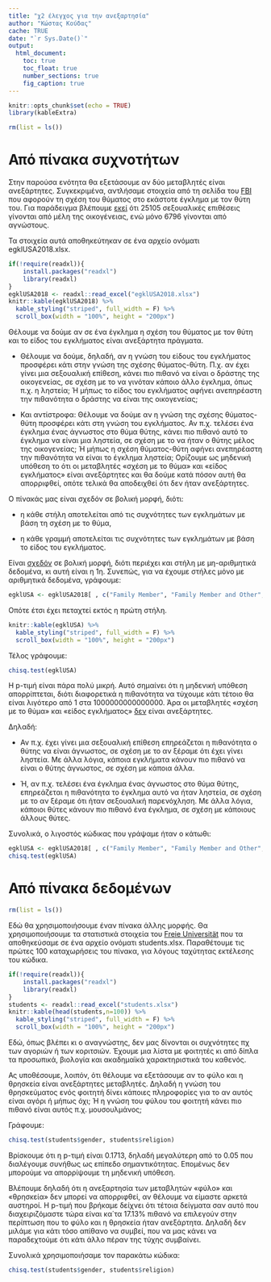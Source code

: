 ```yaml
---
title: "χ2 έλεγχος για την ανεξαρτησία"
author: "Κώστας Κούδας"
cache: TRUE
date: "`r Sys.Date()`"
output:
  html_document:
    toc: true
    toc_float: true
    number_sections: true
    fig_caption: true
---
```


```r
knitr::opts_chunk$set(echo = TRUE)
library(kableExtra)
```

```r
rm(list = ls())
```

# Από πίνακα συχνοτήτων

Στην παρούσα ενότητα θα εξετάσουμε αν δύο μεταβλητές είναι ανεξάρτητες. Συγκεκριμένα, αντλήσαμε στοιχεία από τη σελίδα του [FBI](https://ucr.fbi.gov/nibrs/2018/tables/data-tables) που αφορούν τη σχέση του θύματος στο εκάστοτε έγκλημα με τον θύτη του. Για παράδειγμα βλέπουμε [εκεί](https://ucr.fbi.gov/nibrs/2018/tables/pdfs/relationship_of_victims_to_offenders_by_offense_category_2018.pdf/at_download/file) ότι 25105 σεξουαλικές επιθέσεις γίνονται από μέλη της οικογένειας, ενώ μόνο 6796 γίνονται από αγνώστους.

Τα στοιχεία αυτά αποθηκεύτηκαν σε ένα αρχείο ονόματι egklUSA2018.xlsx.

```r
if(!require(readxl)){
    install.packages("readxl")
    library(readxl)
}
egklUSA2018 <- readxl::read_excel("egklUSA2018.xlsx")
knitr::kable(egklUSA2018) %>%
  kable_styling("striped", full_width = F) %>%
  scroll_box(width = "100%", height = "200px")
```

Θέλουμε να δούμε αν σε ένα έγκλημα η σχέση του θύματος με τον θύτη και το είδος του εγκλήματος είναι ανεξάρτητα πράγματα.

-   Θέλουμε να δούμε, δηλαδή, αν η γνώση του είδους του εγκλήματος προσφέρει κάτι στην γνώση της σχέσης θύματος-θύτη. Π.χ. αν έχει γίνει μια σεξουαλική επίθεση, κάνει πιο πιθανό να είναι ο δράστης της οικογενείας, σε σχέση με το να γινόταν κάποιο άλλο έγκλημα, όπως π.χ. η ληστεία; Ή μήπως το είδος του εγκλήματος αφήνει ανεπηρέαστη την πιθανότητα ο δράστης να είναι της οικογενείας;

-   Και αντίστροφα: Θέλουμε να δούμε αν η γνώση της σχέσης θύματος-θύτη προσφέρει κάτι στη γνώση του εγκλήματος. Αν π.χ. τελέσει ένα έγκλημα ένας άγνωστος στο θύμα θύτης, κάνει πιο πιθανό αυτό το έγκλημα να είναι μια ληστεία, σε σχέση με το να ήταν ο θύτης μέλος της οικογενείας; Ή μήπως η σχέση θύματος-θύτη αφήνει ανεπηρέαστη την πιθανότητα να είναι το έγκλημα ληστεία; Ορίζουμε ως μηδενική υπόθεση το ότι οι μεταβλητές «σχέση με το θύμα» και «είδος εγκλήματος» είναι ανεξάρτητες και θα δούμε κατά πόσον αυτή θα απορριφθεί, οπότε τελικά θα αποδειχθεί ότι δεν ήταν ανεξάρτητες.

Ο πίνακάς μας είναι σχεδόν σε βολική μορφή, διότι:

-   η κάθε στήλη αποτελείται από τις συχνότητες των εγκλημάτων με βάση τη σχέση με το θύμα,

-   η κάθε γραμμή αποτελείται τις συχνότητες των εγκλημάτων με βάση το είδος του εγκλήματος.

Είναι <u>σχεδόν</u> σε βολική μορφή, διότι περιέχει και στήλη με μη-αριθμητικά δεδομένα, κι αυτή είναι η 1η. Συνεπώς, για να έχουμε στήλες μόνο με αριθμητικά δεδομένα, γράφουμε:

```r
egklUSA <- egklUSA2018[ , c("Family Member", "Family Member and Other", "Known to Victim and Other", "Stranger")]
```

Οπότε έτσι έχει πεταχτεί εκτός η πρώτη στήλη.

```r
knitr::kable(egklUSA) %>%
  kable_styling("striped", full_width = F) %>%
  scroll_box(width = "100%", height = "200px")
```

Τέλος γράφουμε:

```r
chisq.test(egklUSA)
```

Η p-τιμή είναι πάρα πολύ μικρή. Αυτό σημαίνει ότι η μηδενική υπόθεση απορρίπτεται, διότι διαφορετικά η πιθανότητα να τύχουμε κάτι τέτοιο θα είναι λιγότερο από 1 στα 1000000000000000. Άρα οι μεταβλητές «σχέση με το θύμα» και «είδος εγκλήματος» <u>δεν</u> είναι ανεξάρτητες.

Δηλαδή:

-   Αν π.χ. έχει γίνει μια σεξουαλική επίθεση επηρεάζεται η πιθανότητα ο θύτης να είναι άγνωστος, σε σχέση με το αν ξέραμε ότι έχει γίνει ληστεία. Με άλλα λόγια, κάποια εγκλήματα κάνουν πιο πιθανό να είναι ο θύτης άγνωστος, σε σχέση με κάποια άλλα.

-   Ή, αν π.χ. τελέσει ένα έγκλημα ένας άγνωστος στο θύμα θύτης, επηρεάζεται η πιθανότητα το έγκλημα αυτό να ήταν ληστεία, σε σχέση με το αν ξέραμε ότι ήταν σεξουαλική παρενόχληση. Με άλλα λόγια, κάποιοι θύτες κάνουν πιο πιθανό ένα έγκλημα, σε σχέση με κάποιους άλλους θύτες.

Συνολικά, ο λιγοστός κώδικας που γράψαμε ήταν ο κάτωθι:

```r
egklUSA <- egklUSA2018[ , c("Family Member", "Family Member and Other", "Known to Victim and Other", "Stranger")]
chisq.test(egklUSA)
```



# Από πίνακα δεδομένων

```r
rm(list = ls())
```

Εδώ θα χρησιμοποιήσουμε έναν πίνακα άλλης μορφής. Θα χρησιμοποιήσουμε τα στατιστικά στοιχεία του [Freie Universität](https://www.fu-berlin.de/en/) που τα αποθηκεύσαμε σε ένα αρχείο ονόματι students.xlsx. Παραθέτουμε τις πρώτες 100 καταχωρήσεις του πίνακα, για λόγους ταχύτητας εκτέλεσης του κώδικα.

```r
if(!require(readxl)){
    install.packages("readxl")
    library(readxl)
}
students <- readxl::read_excel("students.xlsx")
knitr::kable(head(students,n=100)) %>%
  kable_styling("striped", full_width = F) %>%
  scroll_box(width = "100%", height = "200px")
```

Εδώ, όπως βλέπει κι ο αναγνώστης, δεν μας δίνονται οι συχνότητες πχ των αγοριών ή των κοριτσιών. Έχουμε μια λίστα με φοιτητές κι από δίπλα τα προσωπικά, βιολογία και ακαδημαϊκά χαρακτηριστικά του καθενός.

Ας υποθέσουμε, λοιπόν, ότι θέλουμε να εξετάσουμε αν το φύλο και η θρησκεία είναι ανεξάρτητες μεταβλητές. Δηλαδή η γνώση του θρησκεύματος ενός φοιτητή δίνει κάποιες πληροφορίες για το αν αυτός είναι αγόρι ή μήπως όχι; Ή η γνώση του φύλου του φοιτητή κάνει πιο πιθανό είναι αυτός π.χ. μουσουλμάνος;

Γράφουμε:

```r
chisq.test(students$gender, students$religion)
```

Βρίσκουμε ότι η p-τιμή είναι 0.1713, δηλαδή μεγαλύτερη από το 0.05 που διαλέγουμε συνήθως ως επίπεδο σημαντικότητας. Επομένως δεν μπορούμε να απορρίψουμε τη μηδενική υπόθεση.

Βλέπουμε δηλαδή ότι η ανεξαρτησία των μεταβλητών «φύλο» και «θρησκεία» δεν μπορεί να απορριφθεί, αν θέλουμε να είμαστε αρκετά αυστηροί. Η p-τιμή που βρήκαμε δείχνει ότι τέτοια δείγματα σαν αυτό που διαχειριζόμαστε τώρα είναι κα΄τα 17.13% πιθανό να επιλεγούν στην περίπτωση που το φύλο και η θρησκεία ήταν ανεξάρτητα. Δηλαδή δεν μιλάμε για κάτι τόσο απίθανο να συμβεί, που να μας κάνει να παραδεχτούμε ότι κάτι άλλο πέραν της τύχης συμβαίνει.

Συνολικά χρησιμοποιήσαμε τον παρακάτω κώδικα:

```r
chisq.test(students$gender, students$religion)
```







